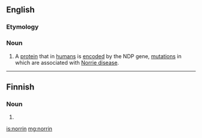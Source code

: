 ==English==

===Etymology===
{{suffix|Norrie|in|lang=en}}

===Noun===
{{en-noun|-}}
{{wikipedia}}
# {{context|biochemistry|lang=en}} A [[protein]] that in [[human]]s is [[encode]]d by the NDP gene, [[mutation]]s in which are associated with [[Norrie disease]].

----

==Finnish==

===Noun===
{{head|fi}}

# {{fi-form of|type=noun|case=genitive|pl=singular|norri}}

[[is:norrin]]
[[mg:norrin]]